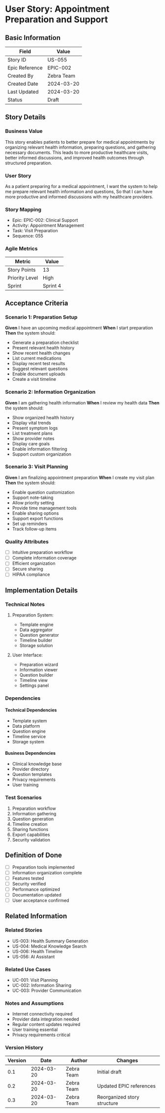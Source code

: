 # User Story: Appointment Preparation and Support

## Basic Information
| Field | Value |
|-------|-------|
| Story ID | US-055 |
| Epic Reference | EPIC-002 |
| Created By | Zebra Team |
| Created Date | 2024-03-20 |
| Last Updated | 2024-03-20 |
| Status | Draft |

## Story Details
### Business Value
This story enables patients to better prepare for medical appointments by organizing relevant health information, preparing questions, and gathering necessary documents. This leads to more productive healthcare visits, better informed discussions, and improved health outcomes through structured preparation.

### User Story
As a patient preparing for a medical appointment,
I want the system to help me prepare relevant health information and questions,
So that I can have more productive and informed discussions with my healthcare providers.

### Story Mapping
- Epic: EPIC-002: Clinical Support
- Activity: Appointment Management
- Task: Visit Preparation
- Sequence: 055

### Agile Metrics
| Metric | Value |
|--------|-------|
| Story Points | 13 |
| Priority Level | High |
| Sprint | Sprint 4 |

## Acceptance Criteria
### Scenario 1: Preparation Setup
**Given** I have an upcoming medical appointment
**When** I start preparation
**Then** the system should:
- Generate a preparation checklist
- Present relevant health history
- Show recent health changes
- List current medications
- Display recent test results
- Suggest relevant questions
- Enable document uploads
- Create a visit timeline

### Scenario 2: Information Organization
**Given** I am gathering health information
**When** I review my health data
**Then** the system should:
- Show organized health history
- Display vital trends
- Present symptom logs
- List treatment plans
- Show provider notes
- Display care goals
- Enable information filtering
- Support custom organization

### Scenario 3: Visit Planning
**Given** I am finalizing appointment preparation
**When** I create my visit plan
**Then** the system should:
- Enable question customization
- Support note-taking
- Allow priority setting
- Provide time management tools
- Enable sharing options
- Support export functions
- Set up reminders
- Track follow-up items

### Quality Attributes
- [ ] Intuitive preparation workflow
- [ ] Complete information coverage
- [ ] Efficient organization
- [ ] Secure sharing
- [ ] HIPAA compliance

## Implementation Details
### Technical Notes
1. Preparation System:
   - Template engine
   - Data aggregator
   - Question generator
   - Timeline builder
   - Storage solution

2. User Interface:
   - Preparation wizard
   - Information viewer
   - Question builder
   - Timeline view
   - Settings panel

### Dependencies
#### Technical Dependencies
- Template system
- Data platform
- Question engine
- Timeline service
- Storage system

#### Business Dependencies
- Clinical knowledge base
- Provider directory
- Question templates
- Privacy requirements
- User training

### Test Scenarios
1. Preparation workflow
2. Information gathering
3. Question generation
4. Timeline creation
5. Sharing functions
6. Export capabilities
7. Security validation

## Definition of Done
- [ ] Preparation tools implemented
- [ ] Information organization complete
- [ ] Features tested
- [ ] Security verified
- [ ] Performance optimized
- [ ] Documentation updated
- [ ] User acceptance confirmed

## Related Information
### Related Stories
- US-003: Health Summary Generation
- US-004: Medical Knowledge Search
- US-006: Health Timeline
- US-056: AI Assistant

### Related Use Cases
- UC-001: Visit Planning
- UC-002: Information Sharing
- UC-003: Provider Communication

### Notes and Assumptions
- Internet connectivity required
- Provider data integration needed
- Regular content updates required
- User training essential
- Privacy requirements critical

### Version History
| Version | Date | Author | Changes |
|---------|------|---------|----------|
| 0.1 | 2024-03-20 | Zebra Team | Initial draft |
| 0.2 | 2024-03-20 | Zebra Team | Updated EPIC references |
| 0.3 | 2024-03-20 | Zebra Team | Reorganized story structure | 